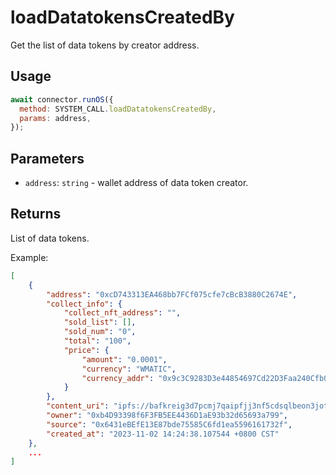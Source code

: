 # loadDatatokensCreatedBy

Get the list of data tokens by creator address.

## Usage

```js
await connector.runOS({
  method: SYSTEM_CALL.loadDatatokensCreatedBy,
  params: address,
});
```

## Parameters

- `address`: `string` - wallet address of data token creator.

## Returns

List of data tokens.

Example:

```json
[
    {
        "address": "0xcD743313EA468bb7FCf075cfe7cBcB3880C2674E",
        "collect_info": {
            "collect_nft_address": "",
            "sold_list": [],
            "sold_num": "0",
            "total": "100",
            "price": {
                "amount": "0.0001",
                "currency": "WMATIC",
                "currency_addr": "0x9c3C9283D3e44854697Cd22D3Faa240Cfb032889"
            }
        },
        "content_uri": "ipfs://bafkreig3d7pcmj7qaipfjj3nf5cdsqlbeon3jots2ax5jjv4yomwrlinu4",
        "owner": "0xb4D93398f6F3FB5EE4436D1aE93b32d65693a799",
        "source": "0x6431eBEfE13E87bde75585C6fd1ea5596161732f",
        "created_at": "2023-11-02 14:24:38.107544 +0800 CST"
    },
    ...
]
```
